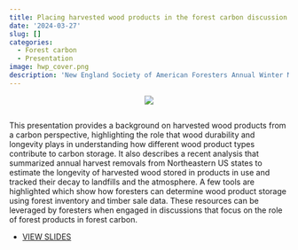 ```yaml
---
title: Placing harvested wood products in the forest carbon discussion
date: '2024-03-27'
slug: []
categories:
  - Forest carbon
  - Presentation
image: hwp_cover.png 
description: 'New England Society of American Foresters Annual Winter Meeting.'  
---
```



<center>

![](hwp_cover.png)
</center>

##
 
This presentation provides a background on harvested wood products from a carbon perspective, highlighting the role that wood durability and longevity plays in understanding how different wood product types contribute to carbon storage. It also describes a recent analysis that summarized annual harvest removals from Northeastern US states to estimate the longevity of harvested wood stored in products in use and tracked their decay to landfills and the atmosphere. A few tools are highlighted which show how foresters can determine wood product storage using forest inventory and timber sale data. These resources can be leveraged by foresters when engaged in discussions that focus on the role of forest products in forest carbon.    

* [VIEW SLIDES](https://drive.google.com/file/d/1_kSCy7Wp_CebVS-j3EHptnR1nuCVYJ_C/view?usp=sharing)

